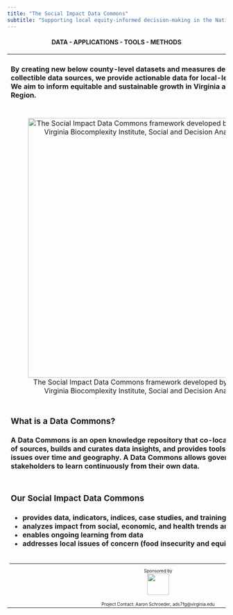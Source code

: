 ```yaml
---
title: "The Social Impact Data Commons"
subtitle: "Supporting local equity-informed decision-making in the National Capital Region"
---
```


<style type="text/css">
  h1.title {
    text-align: center;
    margin-bottom: -3px;
  }
  h3.subtitle {
    text-align: center;
  }
</style>

<center>
#### **DATA - APPLICATIONS - TOOLS - METHODS**
</center>

<table>
  <tr>
    <td>
    <h4>By creating new <b>below county-level datasets and measures</b> derived from publicly collectible data sources, we provide <b>actionable data for local-level decision-making</b>. We aim to <b>inform equitable and sustainable growth</b> in Virginia and the National Capital Region.</h4>
    </td>
  </tr>
  <tr>
    <td style="text-align: center;">
    ![The Social Impact Data Commons framework developed by the University of Virginia Biocomplexity Institute, Social and Decision Analytics Division](img/index-sdc-3.png){width="600px"}
    </td>
  </tr>
  <tr>
    <td>
    <h3>What is a Data Commons?</h3>
    <h4>A Data Commons is an open knowledge repository that **co-locates** data from a variety of sources, builds and **curates data insights**, and provides tools designed to track issues over time and geography. A Data Commons allows governments and key stakeholders to learn continuously from their own data.</h4>
    </td>
  </tr>
  <tr>
    <td>
    <h3>Our Social Impact Data Commons</h3>
<h4>
-   provides data, indicators, indices, case studies, and training
-   analyzes impact from social, economic, and health trends and major events
-   enables ongoing learning from data
-   addresses local issues of concern (food insecurity and equity, for example)
</h4>
    </td>
  </tr>
  <tr>
    <td style="text-align:center; font-size:10px;">
    <hr />
    Sponsored by<br />
    <img src="img/partners-mclogo.png" height="50px">
    </td>
  </tr>
  <tr>
    <td style="text-align:center; font-size:10px; padding-top: 12px;">
    Project Contact: Aaron Schroeder, ads7fg@virginia.edu
    </td>
  </tr>
</table>


